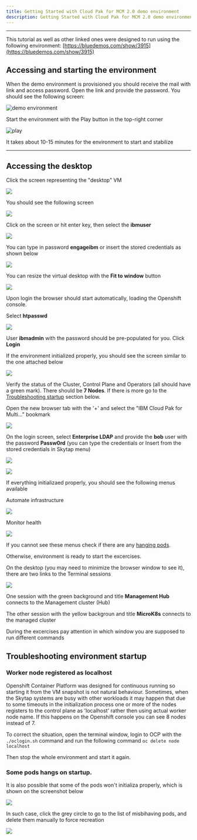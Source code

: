 ```yaml
---
title: Getting Started with Cloud Pak for MCM 2.0 demo environment
description: Getting Started with Cloud Pak for MCM 2.0 demo environment
---
```


***

This tutorial as well as other linked ones were designed to run using the following environment: [https://bluedemos.com/show/3915](https://bluedemos.com/show/3915)

## Accessing and starting the environment

When the demo environment is provisioned you should receive the mail with link and access password. Open the link and provide the password. You should see the following screen:

![demo environment](./images/2020-09-11-10-28-02.png)

Start the environment with the Play button in the top-right corner

![play](images/2020-09-11-10-29-24.png)

It takes about 10-15 minutes for the environment to start and stabilize

***

## Accessing the desktop

  Click the screen representing the "desktop" VM

  ![](images/2020-09-11-10-52-05.png)

  You should see the following screen

  ![](images/2020-09-11-10-55-08.png)

  Click on the screen or hit enter key, then select the **ibmuser**

  ![](images/2020-09-11-11-00-19.png)

  You can type in password **engageibm** or insert the stored credentials as shown below

  ![](images/2020-09-11-11-03-55.png)

  You can resize the virtual desktop with the **Fit to window** button

  ![](images/2020-09-11-11-06-42.png)

  Upon login the browser should start automatically, loading the Openshift console.

  Select **htpasswd**

  ![](images/2020-09-11-11-08-59.png)

  User **ibmadmin** with the password should be pre-populated for you. Click **Login**

  If the environment initialized properly, you should see the screen similar to the one attached below

  ![](images/2020-09-11-11-12-49.png)

  Verify the status of the Cluster, Control Plane and Operators (all should have a green mark). There should be **7 Nodes**. If there is more go to the [Troubleshooting startup](#troubleshooting-environment-startup) section below.

  Open the new browser tab with the '+' and select the "IBM Cloud Pak for Multi..." bookmark

  ![](images/2020-09-11-11-22-49.png)

  On the login screen, select **Enterprise LDAP** and provide the **bob** user with the password **Passw0rd** (you can type the credentials or Insert from the stored credentials in Skytap menu)

  ![](images/2020-09-11-11-25-25.png)

  ![](images/2020-09-11-11-26-04.png)

  If everything initializaed properly, you should see the following menus available

  Automate infrastructure

  ![](images/2020-09-11-11-35-04.png)

  Monitor health

  ![](images/2020-09-11-11-35-55.png)

  If you cannot see these menus check if there are any [hanging pods](#some-pods-hangs-on-startup).

  Otherwise, environment is ready to start the excercises.

  On the desktop (you may need to minimize the browser window to see it), there are two links to the Terminal sessions

  ![](images/2020-09-11-12-13-51.png)

  One session with the green background and title **Management Hub** connects to the Management cluster (Hub)

  The other session with the yellow backgroun and title **MicroK8s** connects to the managed cluster

  During the excercises pay attention in which window you are supposed to run different commands

## Troubleshooting environment startup

### Worker node registered as localhost

  Openshift Container Platform was designed for continuous running so starting it from the VM snapshot is not natural behaviour. Sometimes, when the Skytap systems are busy with other workloads it may happen that due to some timeouts in the initialization process one or more of the nodes registers to the control plane as 'localhost' rather then using actual worker node name. If this happens on the Openshift console you can see 8 nodes instead of 7.

  To correct the situation, open the terminal window, login to OCP with the `./oclogin.sh` command and run the following command `oc delete node localhost`

  Then stop the whole environment and start it again.

### Some pods hangs on startup.

  It is also possible that some of the pods won't initializa properly, which is shown on the screenshot below

  ![](images/2020-09-11-11-30-11.png)

  In such case, click the grey circle to go to the list of misbihaving pods, and delete them manually to force recreation

  ![](images/2020-09-11-11-31-09.png)
